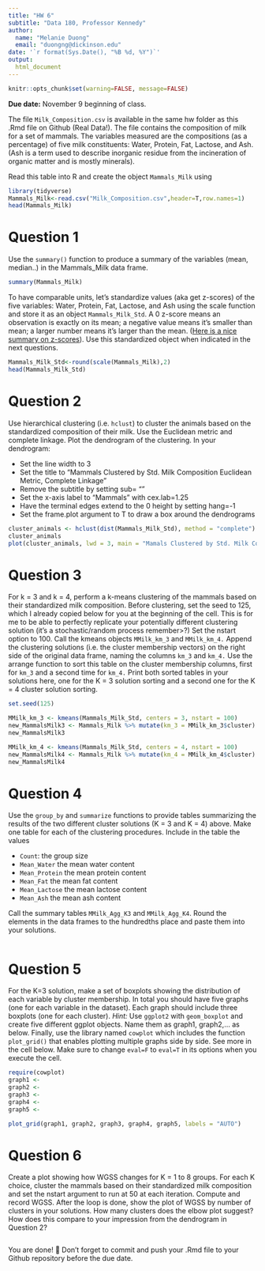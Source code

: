 ```yaml
---
title: "HW 6"
subtitle: "Data 180, Professor Kennedy"
author: 
  name: "Melanie Duong"
  email: "duongng@dickinson.edu"
date: '`r format(Sys.Date(), "%B %d, %Y")`'
output: 
  html_document
---
```


```r
knitr::opts_chunk$set(warning=FALSE, message=FALSE)
```

**Due date:** November 9 beginning of class.


The file `Milk_Composition.csv` is available in the same hw folder as this .Rmd file on Github (Real Data!). The file contains the composition of milk for a set of mammals. The variables measured are the compositions (as a percentage) of five milk constituents: Water, Protein, Fat, Lactose, and Ash. (Ash is a term used to describe inorganic residue from the incineration of organic matter and is mostly minerals).

Read this table into R and create the object `Mammals_Milk` using

```r
library(tidyverse)
Mammals_Milk<-read.csv("Milk_Composition.csv",header=T,row.names=1)
head(Mammals_Milk)
```

# Question 1
Use the `summary()` function to produce a summary of the variables (mean, median..) in the Mammals_Milk data frame.

```r
summary(Mammals_Milk)
```

To have comparable units, let's standardize values (aka get z-scores) of the five variables: Water, Protein, Fat, Lactose, and Ash using the scale function and store it as an object `Mammals_Milk_Std`. A 0 z-score means an observation is exactly on its mean; a negative value means it's smaller than mean; a larger number means it's larger than the mean. ([Here is a nice summary on z-scores](https://www.simplypsychology.org/z-score.html)). Use this standardized object when indicated in the next questions. 

```r
Mammals_Milk_Std<-round(scale(Mammals_Milk),2)
head(Mammals_Milk_Std)
```
# Question 2
Use hierarchical clustering (i.e. `hclust`) to cluster the animals based on the standardized composition of their milk. Use the Euclidean metric and complete linkage. Plot the dendrogram of the clustering. In your dendrogram: 

*	Set the line width to 3
*	Set the title to “Mammals Clustered by Std. Milk Composition \n Euclidean Metric, Complete Linkage”
*	Remove the subtitle by setting sub= ""
*	Set the x-axis label to “Mammals” with cex.lab=1.25
*	Have the terminal edges extend to the 0 height by setting hang=-1
*	Set the frame.plot argument to T to draw a box around the dendrograms

```r
cluster_animals <- hclust(dist(Mammals_Milk_Std), method = "complete")
cluster_animals
plot(cluster_animals, lwd = 3, main = "Mamals Clustered by Std. Milk Composition \n Euclidean Metric, Complete Linkage", xlabs = "Mammals", cex.lab = 1.25, hang = -1, frame.plot = TRUE)
```

# Question 3
For k = 3 and k = 4, perform a k-means clustering of the mammals based on their standardized milk composition. Before clustering, set the seed to 125, which I already copied below for you at the beginning of the cell. This is for me to be able to perfectly replicate your potentially different clustering solution (it's a stochastic/random process remember>?) Set the nstart option to 100. Call the kmeans objects `MMilk_km_3` and `MMilk_km_4.` Append the clustering solutions (i.e. the cluster membership vectors) on the right side of the original data frame, naming the columns `km_3` and `km_4.` Use the arrange function to sort this table on the cluster membership columns, first for `km_3` and a second time for `km_4.` Print both sorted tables in your solutions here, one for the K = 3 solution sorting and a second one for the K = 4 cluster solution sorting.

```r
set.seed(125)

MMilk_km_3 <- kmeans(Mammals_Milk_Std, centers = 3, nstart = 100)
new_MammalsMilk3 <- Mammals_Milk %>% mutate(km_3 = MMilk_km_3$cluster) %>% arrange(km_3)
new_MammalsMilk3

MMilk_km_4 <- kmeans(Mammals_Milk_Std, centers = 4, nstart = 100)
new_MammalsMilk4 <- Mammals_Milk %>% mutate(km_4 = MMilk_km_4$cluster) %>% arrange(km_4)
new_MammalsMilk4

```

# Question 4
Use the `group_by` and `summarize` functions to provide tables summarizing the results of the two different cluster solutions (K = 3 and K = 4) above. Make one table for each of the clustering procedures. Include in the table the values

*	`Count`: the group size
*	`Mean_Water` the mean water content
*	`Mean_Protein` the mean protein content
*	`Mean_Fat` the mean fat content
*	`Mean_Lactose` the mean lactose content
*	`Mean_Ash` the mean ash content

Call the summary tables `MMilk_Agg_K3` and `MMilk_Agg_K4`. Round the elements in the data frames to the hundredths place and paste them into your solutions.

```r

```
# Question 5
For the K=3 solution, make a set of boxplots showing the distribution of each variable by cluster membership. In total you should have five graphs (one for each variable in the dataset). Each graph should include three boxplots (one for each cluster). *Hint:* Use `ggplot2` with `geom_boxplot` and create five different ggplot objects. Name them as graph1, graph2,... as below. Finally, use the library named `cowplot` which includes the function `plot_grid()` that enables plotting multiple graphs side by side. See more in the cell below. Make sure to change `eval=F` to `eval=T` in its options when you execute the cell.

```r
require(cowplot)
graph1 <- 
graph2 <- 
graph3 <- 
graph4 <- 
graph5 <- 

plot_grid(graph1, graph2, graph3, graph4, graph5, labels = "AUTO")
```

# Question 6
Create a plot showing how WGSS changes for K = 1 to 8 groups. For each K choice, cluster the mammals based on their standardized milk composition and set the nstart argument to run at 50 at each iteration. Compute and record WGSS. After the loop is done, show the plot of WGSS by number of clusters in your solutions. How many clusters does the elbow plot suggest? How does this compare to your impression from the dendrogram in Question 2?

```r

```


You are done! 🏁 Don't forget to commit and push your .Rmd file to your Github repository before the due date.


